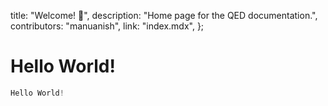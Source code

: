   title: "Welcome! 👋",
  description: "Home page for the QED documentation.",
  contributors: "manuanish",
  link: "index.mdx",
};


# Hello World!

```js
Hello World!
```

